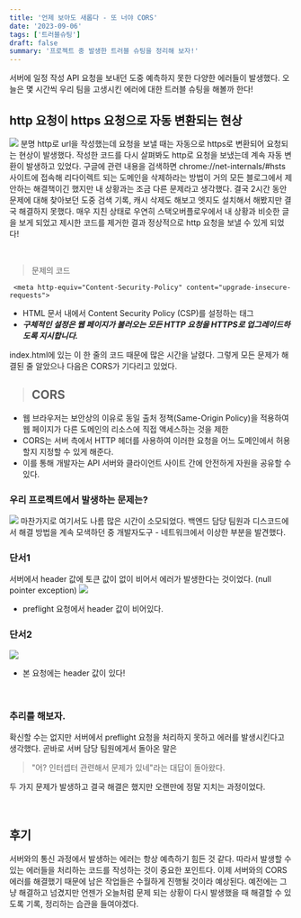 ```yaml
---
title: '언제 보아도 새롭다 - 또 너야 CORS'
date: '2023-09-06'
tags: ['트러블슈팅']
draft: false
summary: '프로젝트 중 발생한 트러블 슈팅을 정리해 보자!'
---
```


서버에 일정 작성 API 요청을 보내던 도중 예측하지 못한 다양한 에러들이 발생했다. 오늘은 몇 시간씩 우리 팀을 고생시킨 에러에 대한 트러블 슈팅을 해볼까 한다!

## http 요청이 https 요청으로 자동 변환되는 현상

![](https://velog.velcdn.com/images/mintmin0320/post/c46150d7-830a-4140-980d-07e0cc1e878b/image.png)
분명 http로 url을 작성했는데 요청을 보낼 때는 자동으로 https로 변환되어 요청되는 현상이 발생했다. 작성한 코드를 다시 살펴봐도 http로 요청을 보냈는데 계속 자동 변환이 발생하고 있었다. 구글에 관련 내용을 검색하면 chrome://net-internals/#hsts 사이트에 접속해 리다이렉트 되는 도메인을 삭제하라는 방법이 거의 모든 블로그에서 제안하는 해결책이긴 했지만 내 상황과는 조금 다른 문제라고 생각했다. 결국 2시간 동안 문제에 대해 찾아보던 도중 검색 기록, 캐시 삭제도 해보고 엣지도 설치해서 해봤지만 결국 해결하지 못했다. 매우 지친 상태로 우연히 스택오버플로우에서 내 상황과 비슷한 글을 보게 되었고 제시한 코드를 제거한 결과 정상적으로 http 요청을 보낼 수 있게 되었다!

<br />

> 문제의 코드

```
 <meta http-equiv="Content-Security-Policy" content="upgrade-insecure-requests">
```

- HTML 문서 내에서 Content Security Policy (CSP)를 설정하는 태그
- **_구체적인 설정은 웹 페이지가 불러오는 모든 HTTP 요청을 HTTPS로 업그레이드하도록 지시합니다._**

index.html에 있는 이 한 줄의 코드 때문에 많은 시간을 날렸다. 그렇게 모든 문제가 해결된 줄 알았으나 다음은 CORS가 기다리고 있었다.

> ## CORS

- 웹 브라우저는 보안상의 이유로 동일 출처 정책(Same-Origin Policy)을 적용하여 웹 페이지가 다른 도메인의 리소스에 직접 액세스하는 것을 제한
- CORS는 서버 측에서 HTTP 헤더를 사용하여 이러한 요청을 어느 도메인에서 허용할지 지정할 수 있게 해준다.
- 이를 통해 개발자는 API 서버와 클라이언트 사이트 간에 안전하게 자원을 공유할 수 있다.

### 우리 프로젝트에서 발생하는 문제는?

![](https://velog.velcdn.com/images/mintmin0320/post/c4f430f0-5065-4c61-ac76-499a4b42d9d4/image.png)
마찬가지로 여기서도 나름 많은 시간이 소모되었다. 백엔드 담당 팀원과 디스코드에서 해결 방법을 계속 모색하던 중 개발자도구 - 네트워크에서 이상한 부분을 발견했다.

### 단서1

서버에서 header 값에 토큰 값이 없이 비어서 에러가 발생한다는 것이었다. (null pointer exception)
![](https://velog.velcdn.com/images/mintmin0320/post/7d99fbab-b6f6-44a0-aee7-861b61d2a0b0/image.png)

- preflight 요청에서 header 값이 비어있다.

### 단서2

![](https://velog.velcdn.com/images/mintmin0320/post/e5bd562d-21c4-4319-897d-1acbcf8b34a1/image.png)

- 본 요청에는 header 값이 있다!

<br />

### 추리를 해보자.

확신할 수는 없지만 서버에서 preflight 요청을 처리하지 못하고 에러를 발생시킨다고 생각했다. 곧바로 서버 담당 팀원에게서 돌아온 말은

> "어? 인터셉터 관련해서 문제가 있네"라는 대답이 돌아왔다.

두 가지 문제가 발생하고 결국 해결은 했지만 오랜만에 정말 지치는 과정이었다.

<br />

## 후기

서버와의 통신 과정에서 발생하는 에러는 항상 예측하기 힘든 것 같다. 따라서 발생할 수 있는 에러들을 처리하는 코드를 작성하는 것이 중요한 포인트다. 이제 서버와의 CORS 에러를 해결했기 때문에 남은 작업들은 수월하게 진행될 것이라 예상된다. 예전에는 그냥 해결하고 넘겼지만 언젠가 오늘처럼 문제 되는 상황이 다시 발생했을 때 해결할 수 있도록 기록, 정리하는 습관을 들여야겠다.
